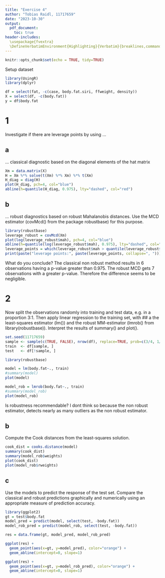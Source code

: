 ```yaml
---
title: "Exercise 4"
author: "Tobias Raidl, 11717659"
date: "2023-10-30"
output:
  pdf_document:
    toc: true
header-includes:
  \usepackage{fvextra}
  \DefineVerbatimEnvironment{Highlighting}{Verbatim}{breaklines,commandchars=\\\{\}}
---
```


```r
knitr::opts_chunk$set(echo = TRUE, tidy=TRUE)
```

Setup dataset
```r
library(UsingR)
library(dplyr)

df = select(fat, -c(case, body.fat.siri, ffweight, density))
X = select(df, -c(body.fat))
y = df$body.fat
```

# 1
Investigate if there are leverage points by using ...

## a
... classical diagnostic based on the diagonal elements of the hat matrix
```r
Xm = data.matrix(X)
H = Xm %*% solve(t(Xm) %*% Xm) %*% t(Xm)
H_diag = diag(H)
plot(H_diag, pch=4, col="blue")
abline(h=quantile(H_diag, 0.975), lty="dashed", col="red")
```

## b
... robust diagnostics based on robust Mahalanobis distances. Use the MCD estimator (covMcd() from the package robustbase) for this purpose.
```r
library(robustbase)
leverage_robust = covMcd(Xm)
plot(log(leverage_robust$mah), pch=4, col="blue")
abline(h=quantile(log(leverage_robust$mah), 0.975), lty="dashed", col="red")
leverage_points = which(leverage_robust$mah > quantile(leverage_robust$mah, 0.975))
print(paste("leverage points:", paste(leverage_points, collapse=", ")))
```

What do you conclude?
The classical non robust method results in 6 observations having a p-value greater than 0.975. The robust MCD gets 7 observations with a greater p-value. Therefore the difference seems to be negligible.

# 2
Now split the observations randomly into training and test data, e.g. in a proportion 3:1. Then apply linear regression to the training set, with
## a
 the least-squares estimator (lm()) and the robust MM-estimator (lmrob() from library(robustbase)). Interpret the results of summary() and plot().
```r
set.seed(11717659)
sample <- sample(c(TRUE, FALSE), nrow(df), replace=TRUE, prob=c(3/4, 1/4))
train  <- df[sample, ]
test   <- df[!sample, ]

library(robustbase)

model = lm(body.fat~., train)
#summary(model)
plot(model)

model_rob = lmrob(body.fat~., train)
#summary(model_rob)
plot(model_rob)
```

Is robustness recommendable?
I dont think so because the non robust estimator, detects nearly as many outliers as the non robust estimator.

## b
Compute the Cook distances from the least-squares solution.
```r
cook_dist = cooks.distance(model)
summary(cook_dist)
summary(model_rob$weights)
plot(cook_dist)
plot(model_rob$rweights)
```


## c
Use the models to predict the response of the test set. Compare the classical and robust predictions graphically and numerically using an appropriate measure of prediction accuracy.
```r
library(ggplot2)
gt = test$body.fat
model_pred = predict(model, select(test, -body.fat))
model_rob_pred = predict(model_rob, select(test, -body.fat))

res = data.frame(gt, model_pred, model_rob_pred)

ggplot(res) + 
  geom_point(aes(x=gt, y=model_pred), color="orange") +
  geom_abline(intercept=0, slope=1)

ggplot(res) + 
  geom_point(aes(x=gt, y=model_rob_pred), color="orange") +
  geom_abline(intercept=0, slope=1)
  
```